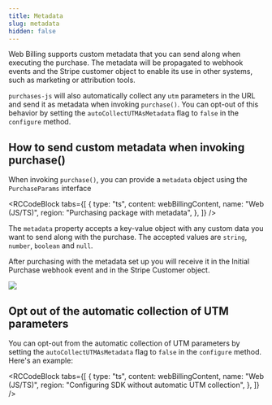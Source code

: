 ```yaml
---
title: Metadata
slug: metadata
hidden: false
---
```


Web Billing supports custom metadata that you can send along when executing the purchase.
The metadata will be propagated to webhook events and the Stripe customer object to enable its use in other systems, such as marketing or attribution tools.

`purchases-js` will also automatically collect any `utm` parameters in the URL and send it as metadata when invoking `purchase()`.
You can opt-out of this behavior by setting the `autoCollectUTMAsMetadata` flag to `false` in the `configure` method.

## How to send custom metadata when invoking purchase()

When invoking `purchase()`, you can provide a `metadata` object using the `PurchaseParams` interface


<RCCodeBlock
  tabs={[
    {
      type: "ts",
      content: webBillingContent,
      name: "Web (JS/TS)",
      region: "Purchasing package with metadata",
    },
  ]}
/>

The `metadata` property accepts a key-value object with any custom data you want to send along with the purchase.
The accepted values are `string`, `number`, `boolean` and `null`.

After purchasing with the metadata set up you will receive it in the Initial Purchase webhook event and in the Stripe Customer object.

![](/images/web-billing/metadata-in-initial-purchase-event.png)

## Opt out of the automatic collection of UTM parameters

You can opt-out from the automatic collection of UTM parameters by setting the `autoCollectUTMAsMetadata` flag to `false` in the `configure` method.
Here's an example:

<RCCodeBlock
  tabs={[
    {
      type: "ts",
      content: webBillingContent,
      name: "Web (JS/TS)",
      region: "Configuring SDK without automatic UTM collection",
    },
  ]}
/>
